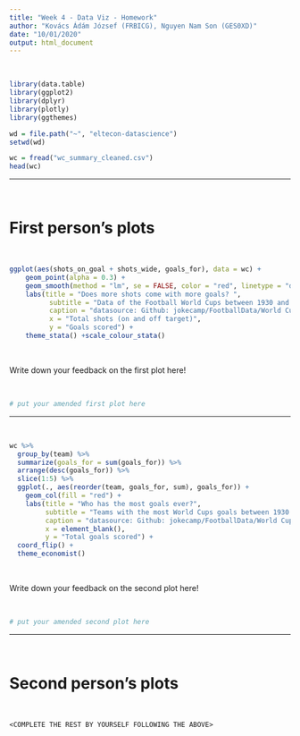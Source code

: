```yaml
---
title: "Week 4 - Data Viz - Homework"
author: "Kovács Ádám József (FRBICG), Nguyen Nam Son (GES0XD)"
date: "10/01/2020"
output: html_document
---
```


<br>

```r
library(data.table)
library(ggplot2)
library(dplyr)
library(plotly)
library(ggthemes)

wd = file.path("~", "eltecon-datascience")
setwd(wd)

wc = fread("wc_summary_cleaned.csv")
head(wc)
```

***
<br>

# First person's plots

<br>

```r

ggplot(aes(shots_on_goal + shots_wide, goals_for), data = wc) +
    geom_point(alpha = 0.3) +
    geom_smooth(method = "lm", se = FALSE, color = "red", linetype = "dashed") +
    labs(title = "Does more shots come with more goals? ",
          subtitle = "Data of the Football World Cups between 1930 and 2006",
          caption = "datasource: Github: jokecamp/FootballData/World Cups/All World Cup team summary stats.csv.",
          x = "Total shots (on and off target)",
          y = "Goals scored") +
    theme_stata() +scale_colour_stata()

```

<br>

Write down your feedback on the first plot here!

<br>

```r
# put your amended first plot here
```

***
<br>

```r

wc %>%
  group_by(team) %>%
  summarize(goals_for = sum(goals_for)) %>%
  arrange(desc(goals_for)) %>%
  slice(1:5) %>%
  ggplot(., aes(reorder(team, goals_for, sum), goals_for)) +
    geom_col(fill = "red") +
    labs(title = "Who has the most goals ever?",
         subtitle = "Teams with the most World Cups goals between 1930 and 2006",
         caption = "datasource: Github: jokecamp/FootballData/World Cups/All World Cup team summary stats.csv.",
         x = element_blank(),
         y = "Total goals scored") +
  coord_flip() +
  theme_economist()

```

<br>

Write down your feedback on the second plot here!

<br>

```r
# put your amended second plot here
```

***
<br>

# Second person's plots

<br>

`<COMPLETE THE REST BY YOURSELF FOLLOWING THE ABOVE>`